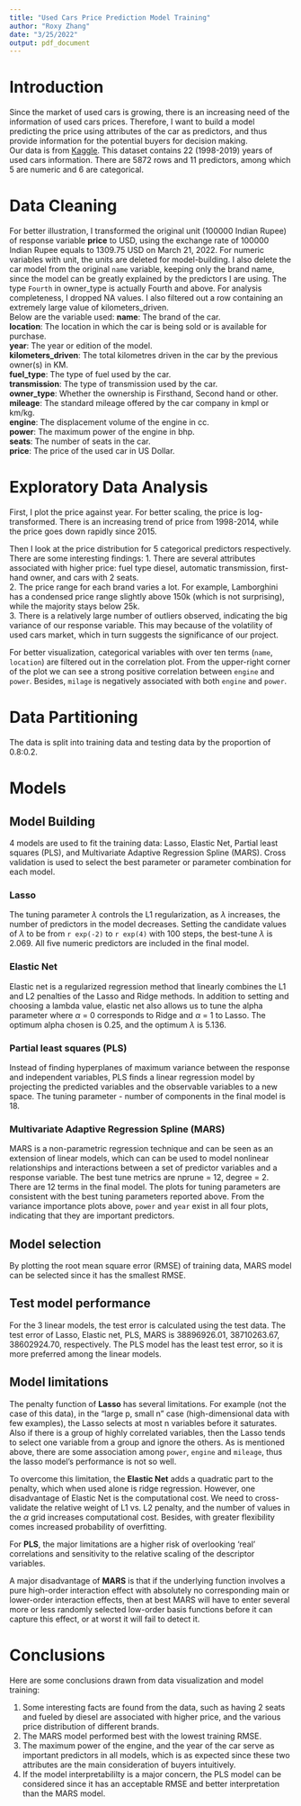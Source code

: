 ```yaml
---
title: "Used Cars Price Prediction Model Training"
author: "Roxy Zhang"
date: "3/25/2022"
output: pdf_document
---
```

# Introduction
Since the market of used cars is growing, there is an increasing need of the information of used cars prices. Therefore, I want to build a model predicting the price using attributes of the car as predictors, and thus provide information for the potential buyers for decision making.  
Our data is from [Kaggle](https://www.kaggle.com/code/kuanghiu/used-cars-price-prediction). This dataset contains 22 (1998-2019) years of used cars information. There are 5872 rows and 11 predictors, among which 5 are numeric and 6 are categorical.  

# Data Cleaning
For better illustration, I transformed the original unit (100000 Indian Rupee) of response variable **price** to USD, using the exchange rate of 100000 Indian Rupee equals to 1309.75 USD on March 21, 2022. For numeric variables with unit, the units are deleted for model-building. I also delete the car model from the original `name` variable, keeping only the brand name, since the model can be greatly explained by the predictors I are using. The type `Fourth` in owner_type is actually Fourth and above. For analysis completeness, I dropped NA values. I also filtered out a row containing an extremely large value of kilometers_driven.  
Below are the variable used:
**name**: The brand of the car.  
**location**: The location in which the car is being sold or is available for purchase.  
**year**: The year or edition of the model.  
**kilometers_driven**: The total kilometres driven in the car by the previous owner(s) in KM.  
**fuel_type**: The type of fuel used by the car.  
**transmission**: The type of transmission used by the car.  
**owner_type**: Whether the ownership is Firsthand, Second hand or other.  
**mileage**: The standard mileage offered by the car company in kmpl or km/kg.  
**engine**: The displacement volume of the engine in cc.  
**power**: The maximum power of the engine in bhp.  
**seats**: The number of seats in the car.  
**price**: The price of the used car in US Dollar. 

# Exploratory Data Analysis
First, I plot the price against year. For better scaling, the price is log-transformed. There is an increasing trend of price from 1998-2014, while the price goes down rapidly since 2015.

Then I look at the price distribution for 5 categorical predictors respectively. There are some interesting findings: 
1. There are several attributes associated with higher price: fuel type diesel, automatic transmission, first-hand owner, and cars with 2 seats.  
2. The price range for each brand varies a lot. For example, Lamborghini has a condensed price range slightly above 150k (which is not surprising), while the majority stays below 25k.  
3. There is a relatively large number of outliers observed, indicating the big variance of our response variable. This may because of the volatility of used cars market, which in turn suggests the significance of our project. 

For better visualization, categorical variables with over ten terms (`name`, `location`) are filtered out in the correlation plot. From the upper-right corner of the plot we can see a strong positive correlation between `engine` and `power`. Besides, `milage` is negatively associated with both `engine` and `power`.  

# Data Partitioning
The data is split into training data and testing data by the proportion of 0.8:0.2.

# Models
## Model Building
4 models are used to fit the training data: Lasso, Elastic Net,  Partial least squares (PLS), and Multivariate Adaptive Regression Spline (MARS). Cross validation is used to select the best parameter or parameter combination for each model.

### Lasso
The tuning parameter $\lambda$ controls the L1 regularization, as $\lambda$ increases, the number of predictors in the model decreases. Setting the candidate values of $\lambda$ to be from `r exp(-2)` to `r exp(4)` with 100 steps, the best-tune $\lambda$ is 2.069. All five numeric predictors are included in the final model.   

### Elastic Net
Elastic net is a regularized regression method that linearly combines the L1 and L2 penalties of the Lasso and Ridge methods.
In addition to setting and choosing a lambda value, elastic net also allows us to tune the alpha parameter where $\alpha$ = 0 corresponds to Ridge and $\alpha$ = 1 to Lasso. The optimum alpha chosen is 0.25, and the optimum $\lambda$ is 5.136.  

### Partial least squares (PLS)
Instead of finding hyperplanes of maximum variance between the response and independent variables, PLS finds a linear regression model by projecting the predicted variables and the observable variables to a new space. The tuning parameter - number of components in the final model is 18.

### Multivariate Adaptive Regression Spline (MARS)
MARS is a non-parametric regression technique and can be seen as an extension of linear models, which can can be used to model nonlinear relationships and interactions between a set of predictor variables and a response variable. The best tune metrics are nprune = 12, degree = 2. There are 12 terms in the final model.
The plots for tuning parameters are consistent with the best tuning parameters reported above.
From the variance importance plots above, `power` and `year` exist in all four plots, indicating that they are important predictors.

## Model selection
By plotting the root mean square error (RMSE) of training data, MARS model can be selected since it has the smallest RMSE. 

## Test model performance
For the 3 linear models, the test error is calculated using the test data. The test error of Lasso, Elastic net, PLS, MARS is 38896926.01, 38710263.67, 38602924.70, respectively. The PLS model has the least test error, so it is more preferred among the linear models.

## Model limitations
The penalty function of **Lasso** has several limitations. For example (not the case of this data), in the "large p, small n" case (high-dimensional data with few examples), the Lasso selects at most n variables before it saturates. Also if there is a group of highly correlated variables, then the Lasso tends to select one variable from a group and ignore the others. As is mentioned above, there are some association among `power`, `engine` and `mileage`, thus the lasso model's performance is not so well.  

To overcome this limitation, the **Elastic Net** adds a quadratic part to the penalty, which when used alone is ridge regression. However, one disadvantage of Elastic Net is the computational cost. We need to cross-validate the relative weight of L1 vs. L2 penalty, and the number of values in the $\alpha$ grid increases computational cost. Besides, with greater flexibility comes increased probability of overfitting.  

For **PLS**, the major limitations are a higher risk of overlooking 'real' correlations and sensitivity to the relative scaling of the descriptor variables.  

A major disadvantage of **MARS** is that if the underlying function involves a pure high-order interaction effect with absolutely no corresponding main or lower-order interaction effects, then at best MARS will have to enter several more or less randomly selected low-order basis functions before it can capture this effect, or at worst it will fail to detect it.  

# Conclusions
Here are some conclusions drawn from data visualization and model training:  

1. Some interesting facts are found from the data, such as having 2 seats and fueled by diesel are associated with higher price, and the various price distribution of different brands.  
2. The MARS model performed best with the lowest training RMSE.  
3. The maximum power of the engine, and the year of the car serve as important predictors in all models, which is as expected since these two attributes are the main consideration of buyers intuitively.  
4. If the model interpretabililty is a major concern, the PLS model can be considered since it has an acceptable RMSE and better interpretation than the MARS model.
